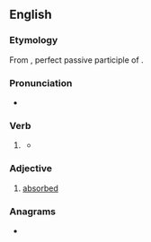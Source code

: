 ==English==

===Etymology===
From {{etyl|la|en}} {{m|la|absorptus}}, perfect passive participle of {{m|la|absorbeō||absorb}}.

===Pronunciation===
* {{a|US}} {{IPA|en|/æbˈsɔɹpt/|/æbˈzɔɹpt/|/əbˈsɔɹpt/|/əbˈzɔɹpt/}}

===Verb===
{{head|en|verb form}}

# {{lb|en|archaic}} {{inflection of|en|absorb||past|part}}
#* {{RQ:Pope Odyssey|book=10|passage=Absent I ponder, and '''absorpt''' in care:}}

===Adjective===
{{en-adj|-}}

# [[absorbed]]

===Anagrams===
* {{anagrams|en|a=aboprst|Bastrop|barpost|bartops|topbars}}